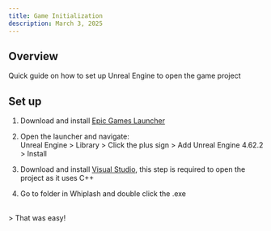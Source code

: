 ```yaml
---
title: Game Initialization
description: March 3, 2025
---
```


## Overview
Quick guide on how to set up Unreal Engine to open the game project

## Set up
1) Download and install [Epic Games Launcher](https://store.epicgames.com/en-US/download)

2) Open the launcher and navigate: <br /> Unreal Engine > Library > Click the plus sign > Add Unreal Engine 4.62.2 > Install

3) Download and install [Visual Studio](https://visualstudio.microsoft.com/downloads/), this step is required to open the project as it uses C++

4) Go to folder in Whiplash and double click the .exe <br />
<br />
> That was easy!

